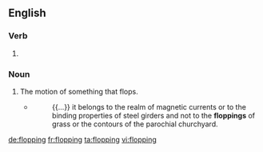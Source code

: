 ==English==

===Verb===
{{head|en|present participle}}

# {{present participle of|flop|lang=en}}

===Noun===
{{en-noun}}

# The motion of something that flops.
#* {{w|Ezra Pound}}
#*: {{...}} it belongs to the realm of magnetic currents or to the binding properties of steel girders and not to the '''floppings''' of grass or the contours of the parochial churchyard.

[[de:flopping]]
[[fr:flopping]]
[[ta:flopping]]
[[vi:flopping]]